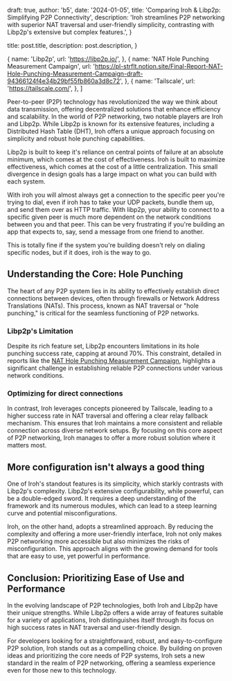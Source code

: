 
  draft: true,
  author: 'b5',
  date: '2024-01-05',
  title: 'Comparing Iroh & Libp2p: Simplifying P2P Connectivity',
  description:
    'Iroh streamlines P2P networking with superior NAT traversal and user-friendly simplicity, contrasting with Libp2p\'s extensive but complex features.',
}

  title: post.title,
  description: post.description,
}

  {
    name: 'Libp2p',
    url: 'https://libp2p.io/',
  },
  {
    name: 'NAT Hole Punching Measurement Campaign',
    url: 'https://pl-strflt.notion.site/Final-Report-NAT-Hole-Punching-Measurement-Campaign-draft-94366124f4e34b29bf55fb860a3d8c72',
  },
  {
    name: 'Tailscale',
    url: 'https://tailscale.com/',
  },
]


Peer-to-peer (P2P) technology has revolutionized the way we think about data transmission, offering decentralized solutions that enhance efficiency and scalability. In the world of P2P networking, two notable players are Iroh and Libp2p. While Libp2p is known for its extensive features, including a Distributed Hash Table (DHT), Iroh offers a unique approach focusing on simplicity and robust hole punching capabilities.

Libp2p is built to keep it's reliance on central points of failure at an absolute minimum, which comes at the cost of effectiveness. Iroh is built to maximize effectiveness, which comes at the cost of a little centralization. This small divergence in design goals has a large impact on what you can build with each system.

With iroh you will almost always get a connection to the specific peer you're trying to dial, even if iroh has to take your UDP packets, bundle them up, and send them over as HTTP traffic. With libp2p, your ability to connect to a specific given peer is much more dependent on the network conditions between you and that peer. This can be very frustrating if you're building an app that expects to, say, send a message from one friend to another.


This is totally fine if the system you're building doesn't rely on dialing specific nodes, but if it does, iroh is the way to go.

## Understanding the Core: Hole Punching

The heart of any P2P system lies in its ability to effectively establish direct connections between devices, often through firewalls or Network Address Translations (NATs). This process, known as NAT traversal or "hole punching," is critical for the seamless functioning of P2P networks.

### Libp2p's Limitation

Despite its rich feature set, Libp2p encounters limitations in its hole punching success rate, capping at around 70%. This constraint, detailed in reports like the [NAT Hole Punching Measurement Campaign](https://pl-strflt.notion.site/Final-Report-NAT-Hole-Punching-Measurement-Campaign-draft-94366124f4e34b29bf55fb860a3d8c72), highlights a significant challenge in establishing reliable P2P connections under various network conditions.

### Optimizing for direct connections

In contrast, Iroh leverages concepts pioneered by Tailscale, leading to a higher success rate in NAT traversal and offering a clear relay fallback mechanism. This ensures that Iroh maintains a more consistent and reliable connection across diverse network setups. By focusing on this core aspect of P2P networking, Iroh manages to offer a more robust solution where it matters most.

## More configuration isn't always a good thing

One of Iroh's standout features is its simplicity, which starkly contrasts with Libp2p's complexity. Libp2p's extensive configurability, while powerful, can be a double-edged sword. It requires a deep understanding of the framework and its numerous modules, which can lead to a steep learning curve and potential misconfigurations.

Iroh, on the other hand, adopts a streamlined approach. By reducing the complexity and offering a more user-friendly interface, Iroh not only makes P2P networking more accessible but also minimizes the risks of misconfiguration. This approach aligns with the growing demand for tools that are easy to use, yet powerful in performance.

## Conclusion: Prioritizing Ease of Use and Performance

In the evolving landscape of P2P technologies, both Iroh and Libp2p have their unique strengths. While Libp2p offers a wide array of features suitable for a variety of applications, Iroh distinguishes itself through its focus on high success rates in NAT traversal and user-friendly design.

For developers looking for a straightforward, robust, and easy-to-configure P2P solution, Iroh stands out as a compelling choice. By building on proven ideas and prioritizing the core needs of P2P systems, Iroh sets a new standard in the realm of P2P networking, offering a seamless experience even for those new to this technology.